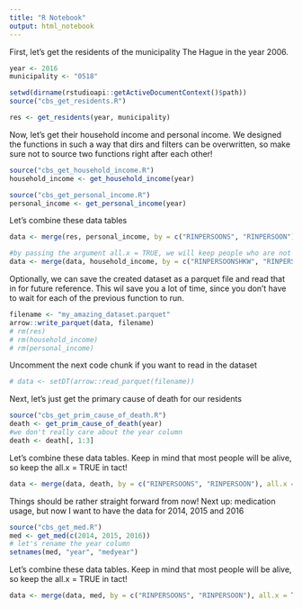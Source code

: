 ```yaml
---
title: "R Notebook"
output: html_notebook
---
```


First, let's get the residents of the municipality The Hague in the year 2006. 

```r
year <- 2016
municipality <- "0518"

setwd(dirname(rstudioapi::getActiveDocumentContext()$path))
source("cbs_get_residents.R")

res <- get_residents(year, municipality)
```

Now, let's get their household income and personal income. We designed the functions in such a way that
dirs and filters can be overwritten, so make sure not to source two functions right after each other!

```r
source("cbs_get_household_income.R")
household_income <- get_household_income(year)

source("cbs_get_personal_income.R")
personal_income <- get_personal_income(year)
```

Let's combine these data tables
```r
data <- merge(res, personal_income, by = c("RINPERSOONS", "RINPERSOON"), all.x = TRUE)

#by passing the argument all.x = TRUE, we will keep people who are not associated with a household.
data <- merge(data, household_income, by = c("RINPERSOONSHKW", "RINPERSOONHKW"), all.x = TRUE)
```

Optionally, we can save the created dataset as a parquet file and read that in for future reference. This wil save you a lot of time, since you don't have to wait for each of the previous function to run.
```r
filename <- "my_amazing_dataset.parquet"
arrow::write_parquet(data, filename)
# rm(res)
# rm(household_income)
# rm(personal_income)

```
Uncomment the next code chunk if you want to read in the dataset

```r
# data <- setDT(arrow::read_parquet(filename))
```

Next, let's just get the primary cause of death for our residents
```r
source("cbs_get_prim_cause_of_death.R")
death <- get_prim_cause_of_death(year)
#we don't really care about the year column
death <- death[, 1:3]
```

Let's combine these data tables. Keep in mind that most people will be alive, so keep the all.x = TRUE in tact!
```r
data <- merge(data, death, by = c("RINPERSOONS", "RINPERSOON"), all.x = TRUE)
```

Things should be rather straight forward from now! Next up: medication usage, but now I want to have the data for 2014, 2015 and 2016
```r
source("cbs_get_med.R")
med <- get_med(c(2014, 2015, 2016))
# let's rename the year column
setnames(med, "year", "medyear")
```

Let's combine these data tables. Keep in mind that most people will be alive, so keep the all.x = TRUE in tact!
```r
data <- merge(data, med, by = c("RINPERSOONS", "RINPERSOON"), all.x = TRUE)
```